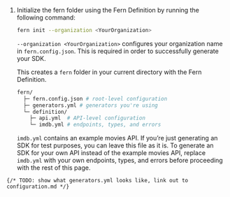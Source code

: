 1.    Initialize the fern folder using the Fern Definition by running the following command:

      ```bash
      fern init --organization <YourOrganization>
      ```

      <Info> `--organization <YourOrganization>` configures your organization
      name in `fern.config.json`. This is required in order to successfully
      generate your SDK. </Info>

      This creates a `fern` folder in your current directory with the Fern Definition.

      ```bash
      fern/
        ├─ fern.config.json # root-level configuration
        ├─ generators.yml # generators you're using
        └─ definition/
          ├─ api.yml  # API-level configuration
          └─ imdb.yml # endpoints, types, and errors
      ```

      <Note> `imdb.yml` contains an example movies API. If you’re just
      generating an SDK for test purposes, you can leave this file as it is. To
      generate an SDK for your own API instead of the example movies API,
      replace `imdb.yml` with your own endpoints, types, and errors before
      proceeding with the rest of this page. </Note>

    {/* TODO: show what generators.yml looks like, link out to configuration.md */}

